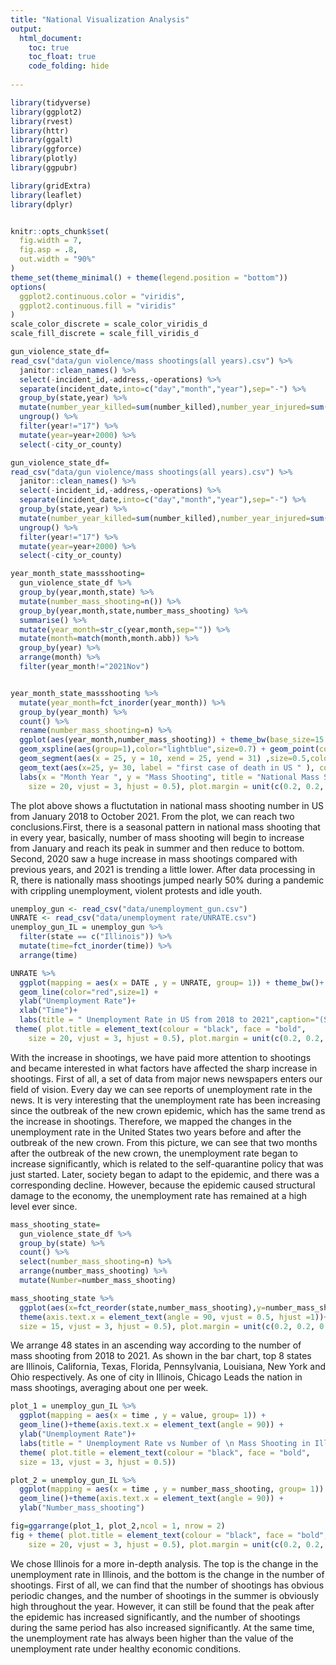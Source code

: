 ```yaml
---
title: "National Visualization Analysis"
output: 
  html_document:
    toc: true
    toc_float: true
    code_folding: hide
    
---
```



```r
library(tidyverse)
library(ggplot2)
library(rvest)
library(httr)
library(ggalt)
library(ggforce)
library(plotly)
library(ggpubr)

library(gridExtra)
library(leaflet)
library(dplyr)


knitr::opts_chunk$set(
  fig.width = 7,
  fig.asp = .8,
  out.width = "90%"
)
theme_set(theme_minimal() + theme(legend.position = "bottom"))
options(
  ggplot2.continuous.color = "viridis",
  ggplot2.continuous.fill = "viridis"
)
scale_color_discrete = scale_color_viridis_d
scale_fill_discrete = scale_fill_viridis_d
```

```r
gun_violence_state_df=
read_csv("data/gun violence/mass shootings(all years).csv") %>% 
  janitor::clean_names() %>% 
  select(-incident_id,-address,-operations) %>%
  separate(incident_date,into=c("day","month","year"),sep="-") %>% 
  group_by(state,year) %>%
  mutate(number_year_killed=sum(number_killed),number_year_injured=sum(number_injured),year=as.numeric(year)) %>% 
  ungroup() %>% 
  filter(year!="17") %>% 
  mutate(year=year+2000) %>% 
  select(-city_or_county)
```

```r
gun_violence_state_df=
read_csv("data/gun violence/mass shootings(all years).csv") %>% 
  janitor::clean_names() %>% 
  select(-incident_id,-address,-operations) %>%
  separate(incident_date,into=c("day","month","year"),sep="-") %>% 
  group_by(state,year) %>%
  mutate(number_year_killed=sum(number_killed),number_year_injured=sum(number_injured),year=as.numeric(year)) %>% 
  ungroup() %>% 
  filter(year!="17") %>% 
  mutate(year=year+2000) %>% 
  select(-city_or_county)
```



```r
year_month_state_massshooting=
  gun_violence_state_df %>%
  group_by(year,month,state) %>% 
  mutate(number_mass_shooting=n()) %>% 
  group_by(year,month,state,number_mass_shooting) %>% 
  summarise() %>% 
  mutate(year_month=str_c(year,month,sep="")) %>% 
  mutate(month=match(month,month.abb)) %>% 
  group_by(year) %>% 
  arrange(month) %>% 
  filter(year_month!="2021Nov")


year_month_state_massshooting %>% 
  mutate(year_month=fct_inorder(year_month)) %>% 
  group_by(year_month) %>% 
  count() %>% 
  rename(number_mass_shooting=n) %>% 
  ggplot(aes(year_month,number_mass_shooting)) + theme_bw(base_size=15 ) +
  geom_xspline(aes(group=1),color="lightblue",size=0.7) + geom_point(color="lightblue",size=1.5) +
  geom_segment(aes(x = 25, y = 10, xend = 25, yend = 31) ,size=0.5,colour = "red",linetype="dashed") + 
  geom_text(aes(x=25, y= 30, label = "first case of death in US " ), colour = "red", vjust = -2, hjust = 0.5, size = 3)  + 
  labs(x = "Month Year ", y = "Mass Shooting", title = "National Mass Shooting in US ",caption="(Source:www.gunviolencearchive.org)") + theme( plot.title = element_text(colour = "black", face = "bold", 
    size = 20, vjust = 3, hjust = 0.5), plot.margin = unit(c(0.2, 0.2, 0.2, 0.2), "inches"),axis.text=element_text(colour="black",size=8),axis.title=element_text(size=10)) + theme(axis.text.x = element_text(angle = 90, vjust = 0.5, hjust =1),plot.caption = element_text(size=7)) 
```


The plot above shows a fluctutation in national mass shooting number in US from January 2018 to October 2021. From the plot, we can reach two conclusions.First, there is a seasonal pattern in national mass shooting that in every year, basically, number of mass shooting will begin to increase from January and reach its peak in summer and then reduce to bottom. Second, 2020 saw a huge increase in mass shootings compared with previous years, and 2021 is trending a little lower. After data processing in R, there is nationally mass shootings jumped nearly 50% during a pandemic with crippling unemployment, violent protests and idle youth.

```r
unemploy_gun <- read_csv("data/unemployment_gun.csv")
UNRATE <- read_csv("data/unemployment rate/UNRATE.csv")
unemploy_gun_IL = unemploy_gun %>% 
  filter(state == c("Illinois")) %>%
  mutate(time=fct_inorder(time)) %>% 
  arrange(time) 

UNRATE %>% 
  ggplot(mapping = aes(x = DATE , y = UNRATE, group= 1)) + theme_bw()+
  geom_line(color="red",size=1) +
  ylab("Unemployment Rate")+
  xlab("Time")+
  labs(title = " Unemployment Rate in US from 2018 to 2021",caption="(Source:opendata.cityofnewyork.us/)")+
 theme( plot.title = element_text(colour = "black", face = "bold", 
    size = 20, vjust = 3, hjust = 0.5), plot.margin = unit(c(0.2, 0.2, 0.2, 0.2), "inches"),axis.text=element_text(colour="black",size=11),axis.title=element_text(size=15)) + theme(plot.caption = element_text(size=7))
```


With the increase in shootings, we have paid more attention to shootings and became interested in what factors have affected the sharp increase in shootings. First of all, a set of data from major news newspapers enters our field of vision. Every day we can see reports of unemployment rate in the news. It is very interesting that the unemployment rate has been increasing since the outbreak of the new crown epidemic, which has the same trend as the increase in shootings. Therefore, we mapped the changes in the unemployment rate in the United States two years before and after the outbreak of the new crown. From this picture, we can see that two months after the outbreak of the new crown, the unemployment rate began to increase significantly, which is related to the self-quarantine policy that was just started. Later, society began to adapt to the epidemic, and there was a corresponding decline. However, because the epidemic caused structural damage to the economy, the unemployment rate has remained at a high level ever since.

```r
mass_shooting_state=
  gun_violence_state_df %>% 
  group_by(state) %>%
  count() %>% 
  select(number_mass_shooting=n) %>% 
  arrange(number_mass_shooting) %>% 
  mutate(Number=number_mass_shooting)

mass_shooting_state %>% 
  ggplot(aes(x=fct_reorder(state,number_mass_shooting),y=number_mass_shooting,fill=Number)) + geom_bar(stat = "identity", colour = "black",position = "dodge") + theme_bw( ) +
  theme(axis.text.x = element_text(angle = 90, vjust = 0.5, hjust =1))+ labs(y= "Mass Shooting", x = "State",title="Top States with highest \n number of Mass Shooting",caption="(Source:www.gunviolencearchive.org)") + theme( plot.title = element_text(colour = "black", face = "bold", 
  size = 15, vjust = 3, hjust = 0.5), plot.margin = unit(c(0.2, 0.2, 0.2, 0.2), "inches"),axis.text=element_text(colour="black",size=3)) + theme(axis.text.x = element_text(angle = 90, vjust = 0.5, hjust =1,size=8),axis.text.y = element_text(size=8),axis.title=element_text(size=10),plot.caption = element_text(size=7)) 
```

We arrange 48 states in an ascending way according to the number of mass shooting from 2018 to 2021. As shown in the bar chart, top 8 states are Illinois, California, Texas, Florida, Pennsylvania, Louisiana, New York and Ohio respectively. As one of city in Illinois, Chicago Leads the nation in mass shootings, averaging about one per week.

```r
plot_1 = unemploy_gun_IL %>% 
  ggplot(mapping = aes(x = time , y = value, group= 1)) + 
  geom_line()+theme(axis.text.x = element_text(angle = 90)) +
  ylab("Unemployment Rate")+
  labs(title = " Unemployment Rate vs Number of \n Mass Shooting in Illinois")+
  theme( plot.title = element_text(colour = "black", face = "bold", 
  size = 13, vjust = 3, hjust = 0.5))

plot_2 = unemploy_gun_IL %>%
  ggplot(mapping = aes(x = time , y = number_mass_shooting, group= 1)) + 
  geom_line()+theme(axis.text.x = element_text(angle = 90)) +
  ylab("Number_mass_shooting")

fig=ggarrange(plot_1, plot_2,ncol = 1, nrow = 2)
fig + theme( plot.title = element_text(colour = "black", face = "bold", 
    size = 20, vjust = 3, hjust = 0.5), plot.margin = unit(c(0.2, 0.2, 0.2, 0.2), "inches"),axis.text=element_text(colour="black",size=11),axis.title=element_text(size=15)) + theme(plot.caption = element_text(size=7)) +labs(caption="(Source:www.bls.gov/)")
```

We chose Illinois for a more in-depth analysis. The top is the change in the unemployment rate in Illinois, and the bottom is the change in the number of shootings. First of all, we can find that the number of shootings has obvious periodic changes, and the number of shootings in the summer is obviously high throughout the year. However, it can still be found that the peak after the epidemic has increased significantly, and the number of shootings during the same period has also increased significantly. At the same time, the unemployment rate has always been higher than the value of the unemployment rate under healthy economic conditions.
